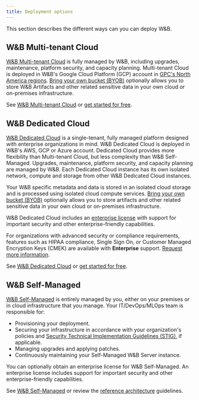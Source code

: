 ```yaml
---
title: Deployment options
---
```

This section describes the different ways can you can deploy W&B.

## W&B Multi-tenant Cloud
[W&B Multi-tenant Cloud](/platform/hosting/#wb-multi-tenant-cloud) is fully managed by W&B, including upgrades, maintenance, platform security, and capacity planning. Multi-tenant Cloud is deployed in W&B's Google Cloud Platform (GCP) account in [GPC's North America regions](https://cloud.google.com/compute/docs/regions-zones). [Bring your own bucket (BYOB)](/platform/hosting/data-security/secure-storage-connector) optionally allows you to store W&B Artifacts and other related sensitive data in your own cloud or on-premises infrastructure.

See [W&B Multi-tenant Cloud](/platform/hosting/#wb-multi-tenant-cloud) or [get started for free](https://app.wandb.ai/login?signup=true).

## W&B Dedicated Cloud
[W&B Dedicated Cloud](/platform/hosting/#wb-dedicated-cloud) is a single-tenant, fully managed platform designed with enterprise organizations in mind. W&B Dedicated Cloud is deployed in W&B's AWS, GCP or Azure account. Dedicated Cloud provides more flexibility than Multi-tenant Cloud, but less complexity than W&B Self-Managed. Upgrades, maintenance, platform security, and capacity planning are managed by W&B. Each Dedicated Cloud instance has its own isolated network, compute and storage from other W&B Dedicated Cloud instances.

Your W&B specific metadata and data is stored in an isolated cloud storage and is processed using isolated cloud compute services. [Bring your own bucket (BYOB)](/platform/hosting/data-security/secure-storage-connector) optionally allows you to store artifacts and other related sensitive data in your own cloud or on-premises infrastructure. 

W&B Dedicated Cloud includes an [enterprise license](/platform/hosting/hosting-options/self-managed/) with support for important security and other enterprise-friendly capabilities.

For organizations with advanced security or compliance requirements, features such as HIPAA compliance, Single Sign On, or Customer Managed Encryption Keys (CMEK) are available with **Enterprise** support. [Request more information](https://wandb.ai/site/contact).

See [W&B Dedicated Cloud](/platform/hosting/#wb-dedicated-cloud) or [get started for free](https://app.wandb.ai/login?signup=true).

## W&B Self-Managed
[W&B Self-Managed](/platform/hosting/hosting-options/self-managed/) is entirely managed by you, either on your premises or in cloud infrastructure that you manage. Your IT/DevOps/MLOps team is responsible for:
- Provisioning your deployment.
- Securing your infrastructure in accordance with your organization's policies and [Security Technical Implementation Guidelines (STIG)](https://en.wikipedia.org/wiki/Security_Technical_Implementation_Guide), if applicable.
- Managing upgrades and applying patches.
- Continuously maintaining your Self-Managed W&B Server instance.

You can optionally obtain an enterprise license for W&B Self-Managed. An enterprise license includes support for important security and other enterprise-friendly capabilities.

See [W&B Self-Managed](/platform/hosting/hosting-options/self-managed/) or review the [reference architecture](/platform/hosting/self-managed/ref-arch/) guidelines.